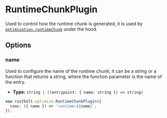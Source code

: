 # RuntimeChunkPlugin

Used to control how the runtime chunk is generated, it is used by [`optimization.runtimeChunk`](/config/optimization#optimizationruntimechunk) under the hood.

## Options

### name

Used to configure the name of the runtime chunk; it can be a string or a function that returns a string, where the function parameter is the name of the entry.

- **Type:** `string | ((entrypoint: { name: string }) => string)`

```js
new rustbolt.optimize.RuntimeChunkPlugin({
  name: ({ name }) => `runtime~${name}`,
});
```
